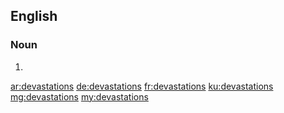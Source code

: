 ==English==

===Noun===
{{head|en|plural}}

# {{plural of|devastation|lang=en}}

[[ar:devastations]]
[[de:devastations]]
[[fr:devastations]]
[[ku:devastations]]
[[mg:devastations]]
[[my:devastations]]